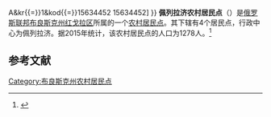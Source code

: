 {{Infobox Settlement
| official_name = 佩列拉济农村居民点
| native_name = Перелазское сельское поселение
| settlement_type = [[农村居民点|农村居民点]]
| subdivision_type = [[国家|国家]]
| subdivision_type1 = [[州_(俄罗斯)|州]]
| subdivision_type2 = [[区_(苏联)|区]]
| subdivision_name = {{RUS}}
| subdivision_name1 = [[布良斯克州|布良斯克州]]
| subdivision_name2 = [[红戈拉区|红戈拉区]]
| seat_type = 行政中心
| seat = 佩列拉济
| population_as_of=2015
| population_footnotes = <ref name=stat />
| population_total = 1278
| coordinates_display = inline,title
| latd =  | latm =  | lats =  | latNS = N
| longd =  | longm =  | longs =  | longEW = E
| timezone = [[莫斯科时间|MSK]]
| utc_offset = +3
| blank_name = [[俄罗斯市政土地区划代码|OKTMO编码]]
| blank_info = [http://classif.spb.ru/classificators/view/tma.php?st{{=}}A&kr{{=}}1&kod{{=}}15634452 15634452]
}}
'''佩列拉济农村居民点'''（{{lang-ru|Перелазское сельское поселение}}）是[[俄罗斯联邦|俄罗斯联邦]][[布良斯克州|布良斯克州]][[红戈拉区|红戈拉区]]所属的一个[[农村居民点|农村居民点]]。其下辖有4个居民点，行政中心为佩列拉济。据2015年统计，该农村居民点的人口为1278人。<ref name=stat>{{cite web |url=http://www.gks.ru/free_doc/doc_2015/bul_dr/mun_obr2015.rar |title=Численность населения Российской Федерации по муниципальным образованиям на 1 января 2015 года |accessdate=2015-08-06 |archiveurl=https://www.webcitation.org/6aaNzOlFO?url=http://www.gks.ru/free_doc/doc_2015/bul_dr/mun_obr2015.rar |archivedate=2015-08-06 |language=ru |deadurl=yes }}</ref>

== 参考文献 ==
{{reflist}}

{{Russia-stub}}

[[Category:布良斯克州农村居民点|Category:布良斯克州农村居民点]]